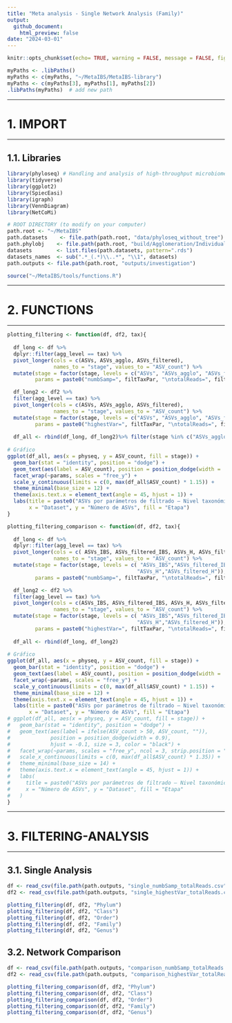 ```yaml
---
title: "Meta analysis - Single Network Analysis (Family)"
output: 
  github_document:
    html_preview: false
date: "2024-03-01"
---
```


```r
knitr::opts_chunk$set(echo= TRUE, warning = FALSE, message = FALSE, fig.path="../../outputs/investigation/plots/", fig.width = 11, fig.height = 7) 
```

```r
myPaths <- .libPaths()
myPaths <- c(myPaths, "~/MetaIBS/MetaIBS-library")
myPaths <- c(myPaths[3], myPaths[1], myPaths[2])
.libPaths(myPaths)  # add new path
```

***********
# 1. IMPORT
***********

## 1.1. Libraries

```r
library(phyloseq) # Handling and analysis of high-throughput microbiome census data.
library(tidyverse)
library(ggplot2)
library(SpiecEasi)
library(igraph)
library(VennDiagram)
library(NetCoMi)
```

```r
# ROOT DIRECTORY (to modify on your computer)
path.root <- "~/MetaIBS"
path.datasets    <- file.path(path.root, "data/phyloseq_without_tree")
path.phylobj    <- file.path(path.root, "build/Agglomeration/Individual")
datasets        <- list.files(path.datasets, pattern=".rds")
datasets_names  <- sub(".*_(.*)\\..*", "\\1", datasets)
path.outputs <- file.path(path.root, "outputs/investigation")

source("~/MetaIBS/tools/functions.R")
```

**************
# 2. FUNCTIONS
**************

```r
plotting_filtering <- function(df, df2, tax){
  
  df_long <- df %>%
  dplyr::filter(agg_level == tax) %>%
  pivot_longer(cols = c(ASVs, ASVs_agglo, ASVs_filtered),
               names_to = "stage", values_to = "ASV_count") %>%
  mutate(stage = factor(stage, levels = c("ASVs", "ASVs_agglo", "ASVs_filtered")),
         params = paste0("numbSamp=", filtTaxPar, "\ntotalReads=", filtSampPar)) 

  df_long2 <- df2 %>%
  filter(agg_level == tax) %>%
  pivot_longer(cols = c(ASVs, ASVs_agglo, ASVs_filtered),
               names_to = "stage", values_to = "ASV_count") %>%
  mutate(stage = factor(stage, levels = c("ASVs", "ASVs_agglo", "ASVs_filtered")),
         params = paste0("highestVar=", filtTaxPar, "\ntotalReads=", filtSampPar)) 
  
  df_all <- rbind(df_long, df_long2)%>% filter(stage %in% c("ASVs_agglo", "ASVs_filtered"))
  
# Gráfico
ggplot(df_all, aes(x = physeq, y = ASV_count, fill = stage)) +
  geom_bar(stat = "identity", position = "dodge") +
  geom_text(aes(label = ASV_count), position = position_dodge(width = .9), vjust = -0.5, , size = 2)+
  facet_wrap(~params, scales = "free_y") +
  scale_y_continuous(limits = c(0, max(df_all$ASV_count) * 1.15)) +
  theme_minimal(base_size = 12) +
  theme(axis.text.x = element_text(angle = 45, hjust = 1)) +
  labs(title = paste0("ASVs por parámetros de filtrado – Nivel taxonómico: ", tax),
       x = "Dataset", y = "Número de ASVs", fill = "Etapa")
}

plotting_filtering_comparison <- function(df, df2, tax){
  
  df_long <- df %>%
  dplyr::filter(agg_level == tax) %>%
  pivot_longer(cols = c( ASVs_IBS, ASVs_filtered_IBS, ASVs_H, ASVs_filtered_H), #ASVs_agglo,
               names_to = "stage", values_to = "ASV_count") %>%
  mutate(stage = factor(stage, levels = c( "ASVs_IBS","ASVs_filtered_IBS", #"ASVs_agglo",
                                          "ASVs_H","ASVs_filtered_H")),
         params = paste0("numbSamp=", filtTaxPar, "\ntotalReads=", filtSampPar)) 

  df_long2 <- df2 %>%
  filter(agg_level == tax) %>%
  pivot_longer(cols = c(ASVs_IBS, ASVs_filtered_IBS, ASVs_H, ASVs_filtered_H), #ASVs_agglo,
               names_to = "stage", values_to = "ASV_count") %>%
  mutate(stage = factor(stage, levels = c( "ASVs_IBS","ASVs_filtered_IBS", #"ASVs_agglo",
                                          "ASVs_H","ASVs_filtered_H")),
         params = paste0("highestVar=", filtTaxPar, "\ntotalReads=", filtSampPar)) 
  
  df_all <- rbind(df_long, df_long2)
  
# Gráfico
ggplot(df_all, aes(x = physeq, y = ASV_count, fill = stage)) +
  geom_bar(stat = "identity", position = "dodge") +
  geom_text(aes(label = ASV_count), position = position_dodge(width = .9), vjust = -0.5, , size = 1.5)+
  facet_wrap(~params, scales = "free_y") +
  scale_y_continuous(limits = c(0, max(df_all$ASV_count) * 1.15)) +
  theme_minimal(base_size = 12) +
  theme(axis.text.x = element_text(angle = 45, hjust = 1)) +
  labs(title = paste0("ASVs por parámetros de filtrado – Nivel taxonómico: ", tax),
       x = "Dataset", y = "Número de ASVs", fill = "Etapa")
# ggplot(df_all, aes(x = physeq, y = ASV_count, fill = stage)) +
#   geom_bar(stat = "identity", position = "dodge") +
#   geom_text(aes(label = ifelse(ASV_count > 50, ASV_count, "")),
#             position = position_dodge(width = 0.9),
#             hjust = -0.1, size = 3, color = "black") +
#   facet_wrap(~params, scales = "free_y", ncol = 3, strip.position = "top") +
#   scale_x_continuous(limits = c(0, max(df_all$ASV_count) * 1.35)) +
#   theme_minimal(base_size = 14) +
#   theme(axis.text.x = element_text(angle = 45, hjust = 1)) +
#   labs(
#     title = paste0("ASVs por parámetros de filtrado – Nivel taxonómico: ", tax),
#     x = "Número de ASVs", y = "Dataset", fill = "Etapa"
#   )
}

```

***********************
# 3. FILTERING-ANALYSIS
***********************

## 3.1. Single Analysis

```r
df <- read_csv(file.path(path.outputs, "single_numbSamp_totalReads.csv"))
df2 <- read_csv(file.path(path.outputs, "single_highestVar_totalReads.csv"))

plotting_filtering(df, df2, "Phylum")
plotting_filtering(df, df2, "Class")
plotting_filtering(df, df2, "Order")
plotting_filtering(df, df2, "Family")
plotting_filtering(df, df2, "Genus")

```

## 3.2. Network Comparison

```r

df <- read_csv(file.path(path.outputs, "comparison_numbSamp_totalReads.csv"))
df2 <- read_csv(file.path(path.outputs, "comparison_highestVar_totalReads.csv"))

plotting_filtering_comparison(df, df2, "Phylum")
plotting_filtering_comparison(df, df2, "Class")
plotting_filtering_comparison(df, df2, "Order")
plotting_filtering_comparison(df, df2, "Family")
plotting_filtering_comparison(df, df2, "Genus")
```